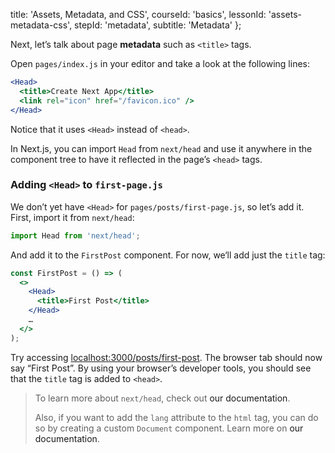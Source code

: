 
  title: 'Assets, Metadata, and CSS',
  courseId: 'basics',
  lessonId: 'assets-metadata-css',
  stepId: 'metadata',
  subtitle: 'Metadata'
};

Next, let’s talk about page **metadata** such as `<title>` tags.

Open `pages/index.js` in your editor and take a look at the following lines:

```jsx
<Head>
  <title>Create Next App</title>
  <link rel="icon" href="/favicon.ico" />
</Head>
```

Notice that it uses `<Head>` instead of `<head>`.

In Next.js, you can import `Head` from `next/head` and use it anywhere in the component tree to have it reflected in the page’s `<head>` tags.

### Adding `<Head>` to `first-page.js`

We don’t yet have `<Head>` for `pages/posts/first-page.js`, so let’s add it. First, import it from `next/head`:

```js
import Head from 'next/head';
```

And add it to the `FirstPost` component. For now, we‘ll add just the `title` tag:

```jsx
const FirstPost = () => (
  <>
    <Head>
      <title>First Post</title>
    </Head>
    …
  </>
);
```

Try accessing [localhost:3000/posts/first-post](http://localhost:3000/posts/first-post). The browser tab should now say “First Post”. By using your browser’s developer tools, you should see that the `title` tag is added to `<head>`.

> To learn more about `next/head`, check out <Link href="/docs/[...slug]" as="/docs/api-reference/next/head"><a>our documentation</a></Link>.
>
> Also, if you want to add the `lang` attribute to the `html` tag, you can do so by creating a custom `Document` component. Learn more on <Link href="/docs/[...slug]" as="/docs/advanced-features/custom-document"><a>our documentation</a></Link>.


